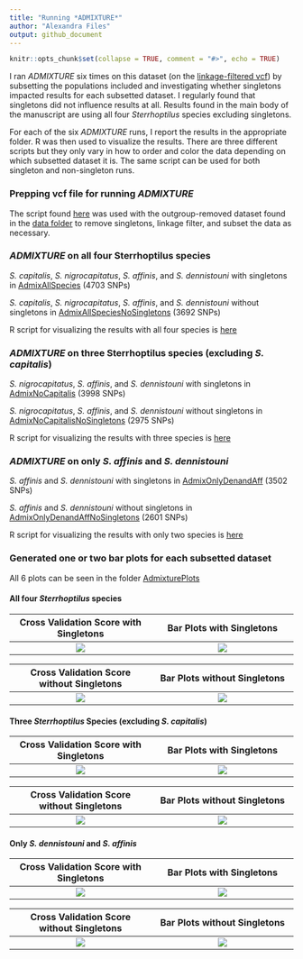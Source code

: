 ```yaml
---
title: "Running *ADMIXTURE*"
author: "Alexandra Files"
output: github_document
---
```


```r
knitr::opts_chunk$set(collapse = TRUE, comment = "#>", echo = TRUE)
```

I ran *ADMIXTURE* six times on this dataset (on the [linkage-filtered vcf](../Data/Sterrhoptilus_thinned_vcf.gz)) by subsetting the populations included and investigating whether singletons impacted results for each subsetted dataset. I regularly found that singletons did not influence results at all. Results found in the main body of the manuscript are using all four *Sterrhoptilus* species excluding singletons.

For each of the six *ADMIXTURE* runs, I report the results in the appropriate folder. R was then used to visualize the results. There are three different scripts but they only vary in how to order and color the data depending on which subsetted dataset it is. The same script can be used for both singleton and non-singleton runs.

### Prepping vcf file for running *ADMIXTURE*

The script found [here](Sterrhoptilus_PrepforAdmixture.R) was used with the outgroup-removed dataset found in the [data folder](../Data/Sterrhoptilus_vcf_thinned.gz) to remove singletons, linkage filter, and subset the data as necessary.

### *ADMIXTURE* on all four Sterrhoptilus species

*S. capitalis*, *S. nigrocapitatus*, *S. affinis*, and *S. dennistouni* with singletons in [AdmixAllSpecies](AdmixAllSpecies) (4703 SNPs)

*S. capitalis*, *S. nigrocapitatus*, *S. affinis*, and *S. dennistouni* without singletons in [AdmixAllSpeciesNoSingletons](AdmixAllSpeciesNoSingletons) (3692 SNPs)

R script for visualizing the results with all four species is [here](Sterrhoptilus_VisualizingAdmixture_AllSpecies.R)

### *ADMIXTURE* on three Sterrhoptilus species (excluding *S. capitalis*)

*S. nigrocapitatus*, *S. affinis*, and *S. dennistouni* with singletons in [AdmixNoCapitalis](AdmixNoCapitalis) (3998 SNPs)

*S. nigrocapitatus*, *S. affinis*, and *S. dennistouni* without singletons in [AdmixNoCapitalisNoSingletons](AdmixNoCapitalisNoSingletons) (2975 SNPs)

R script for visualizing the results with three species is [here](Sterrhoptilus_VisualizingAdmixture_NoCapitalis.R)

### *ADMIXTURE* on only *S. affinis* and *S. dennistouni*

*S. affinis* and *S. dennistouni* with singletons in [AdmixOnlyDenandAff](AdmixOnlyDenandAff) (3502 SNPs)

*S. affinis* and *S. dennistouni* without singletons in [AdmixOnlyDenandAffNoSingletons](AdmixOnlyDenandAffNoSingletons) (2601 SNPs)

R script for visualizing the results with only two species is [here](Sterrhoptilus_VisualizingAdmixture_OnlyDenandAff.R)

### Generated one or two bar plots for each subsetted dataset

All 6 plots can be seen in the folder [AdmixturePlots](AdmixturePlots)

#### All four *Sterrhoptilus* species

Cross Validation Score with Singletons  |  Bar Plots with Singletons
:-------------------------:|:-------------------------:
![](./AdmixturePlots/AdmixAllSpeciesCrossValidationScore.svg)  |  ![](./AdmixturePlots/AdmixAllSpeciesPlots.svg)

Cross Validation Score without Singletons  |  Bar Plots without Singletons
:-------------------------:|:-------------------------:
![](./AdmixturePlots/AdmixAllSpeciesNoSingletonsCrossValidationScore.svg)  |  ![](./AdmixturePlots/AdmixAllSpeciesNoSingletonsPlots.svg)

#### Three *Sterrhoptilus* Species (excluding *S. capitalis*)

Cross Validation Score with Singletons  |  Bar Plots with Singletons
:-------------------------:|:-------------------------:
![](./AdmixturePlots/AdmixNoCapitalisCrossValidationScore.svg)  |  ![](./AdmixturePlots/AdmixNoCapitalisPlots.svg)

Cross Validation Score without Singletons  |  Bar Plots without Singletons
:-------------------------:|:-------------------------:
![](./AdmixturePlots/AdmixNoCapitalisNoSingletonsCrossValidationScore.svg)  |  ![](./AdmixturePlots/AdmixNoCapitalisNoSingletonsPlots.svg)

#### Only *S. dennistouni* and *S. affinis*

Cross Validation Score with Singletons  |  Bar Plots with Singletons
:-------------------------:|:-------------------------:
![](./AdmixturePlots/AdmixOnlyDenandAffCrossValidationScore.svg)  |  ![](./AdmixturePlots/AdmixOnlyDenandAffPlot.svg)

Cross Validation Score without Singletons  |  Bar Plots without Singletons
:-------------------------:|:-------------------------:
![](./AdmixturePlots/AdmixOnlyDenandAffNoSingletonsCrossValidationScore.svg)  |  ![](./AdmixturePlots/AdmixOnlyDenandAffNoSingletonsPlot.svg)
